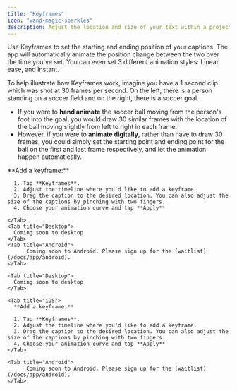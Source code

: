 ```yaml
---
title: "Keyframes"
icon: "wand-magic-sparkles"
description: Adjust the location and size of your text within a project
---
```


Use Keyframes to set the starting and ending position of your captions. The app will automatically animate the position change between the two over the time you've set. You can even set 3 different animation styles: Linear, ease, and Instant.

To help illustrate how Keyframes work, imagine you have a 1 second clip which was shot at 30 frames per second. On the left, there is a person standing on a soccer field and on the right, there is a soccer goal.

- If you were to **hand animate** the soccer ball moving from the person's foot into the goal, you would draw 30 similar frames with the location of the ball moving slightly from left to right in each frame.
- However, if you were to **animate digitally**, rather than have to draw 30 frames, you could simply set the starting point and ending point for the ball on the first and last frame respectively, and let the animation happen automatically.

<div id="ios-tab">
  <Tabs>
    <Tab title="iOS">
      **Add a keyframe:**

      1. Tap **Keyframes**.
      2. Adjust the timeline where you'd like to add a keyframe.
      3. Drag the caption to the desired location. You can also adjust the size of the captions by pinching with two fingers.
      4. Choose your animation curve and tap **Apply**

    </Tab>
    <Tab title="Desktop">
      Coming soon to desktop
    </Tab>
    <Tab title="Android">
          Coming soon to Android. Please sign up for the [waitlist](/docs/app/android).
    </Tab>
  </Tabs>
</div>

<div id="desktop-tab">
  <Tabs>
    
    <Tab title="Desktop">
      Coming soon to desktop
    </Tab>

    <Tab title="iOS">
      **Add a keyframe:**

      1. Tap **Keyframes**.
      2. Adjust the timeline where you'd like to add a keyframe.
      3. Drag the caption to the desired location. You can also adjust the size of the captions by pinching with two fingers.
      4. Choose your animation curve and tap **Apply**
    </Tab>

    <Tab title="Android">
          Coming soon to Android. Please sign up for the [waitlist](/docs/app/android).
    </Tab>
  </Tabs>

</div>
